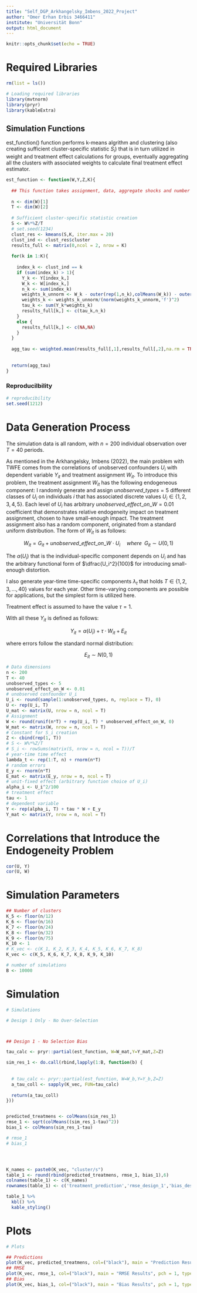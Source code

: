 ```yaml
---
title: "Self_DGP_Arkhangelsky_Imbens_2022_Project"
author: "Omer Erhan Erbis 3466411"
institute: "Universität Bonn"
output: html_document
---
```


```r
knitr::opts_chunk$set(echo = TRUE)
```

# Required Libraries


```r
rm(list = ls())

# Loading required libraries
library(mvtnorm)
library(pryr)
library(kableExtra)

```


## Simulation Functions


est_function() function performs k-means algrithm and clustering (also creating sufficient cluster-specific statistic $S_i$) that is in turn utilized in weight and treatment effect calculations for groups, eventually aggregating all the clusters with associated weights to calculate final treatment effect estimator.

```r
est_function <- function(W,Y,Z,K){
  
  ## This function takes assignment, data, aggregate shocks and number of clusters K
  
  n <- dim(W)[1]
  T <- dim(W)[2]
  
  # Sufficient cluster-specific statistic creation
  S <- W%*%Z/T 
  # set.seed(1234)
  clust_res <- kmeans(S,K, iter.max = 20)
  clust_ind <- clust_res$cluster
  results_full <- matrix(0,ncol = 2, nrow = K)
  
  for(k in 1:K){
    
    index_k <- clust_ind == k
    if (sum(index_k) > 1){
      Y_k <- Y[index_k,]
      W_k <- W[index_k,]
      n_k <- sum(index_k)
      weights_k_unnorm <- W_k - outer(rep(1,n_k),colMeans(W_k)) - outer(rowMeans(W_k),rep(1,T)) + mean(W_k)
      weights_k <- weights_k_unnorm/(norm(weights_k_unnorm,'f')^2)
      tau_k <- sum(Y_k*weights_k)
      results_full[k,] <- c(tau_k,n_k)
    }
    else {
      results_full[k,] <- c(NA,NA)
    }
  }
  
  agg_tau <- weighted.mean(results_full[,1],results_full[,2],na.rm = TRUE)
  
  
  return(agg_tau)
}
```

### Reproducilbility

```r
# reproducibility
set.seed(1212)

```

# Data Generation Process

The simulation data is all random, with $n=200$ individual observation over $T=40$ periods.

As mentioned in the Arkhangelsky, Imbens (2022), the main problem with TWFE comes from the correlations of unobserved confounders $U_i$ with dependent variable $Y_{i t}$ and treatment assignment $W_{i t}$. To introduce this problem, the treatment assignment $W_{i t}$ has the following endogeneous component: I randomly generate and assign $unobserved\_types = 5$ different classes of $U_i$ on individuals $i$ that has associated discrete values $U_i \in \{1,2,3,4,5\}$. Each level of $U_i$ has arbitrary $unobserved\_effect\_on\_W = 0.01$ coefficient that demonstrates relative endogeneity impact on treatment assignment, chosen to have small-enough impact. The treatment assignment also has a random component, originated from a standard uniform distribution. The form of $W_{i t}$ is as follows:

$$W_{i t} = G_{i t} + unobserved\_effect\_on\_W \cdot U_{i} \; \; \;  \; \; where \; \;  G_{i t} \sim U(0,1)$$



The $\alpha(U_i)$ that is the individual-specific component depends on $U_i$ and has the arbitrary functional form of $\dfrac{U_i^2}{100}$ for introducing small-enough distortion.

I also generate year-time time-specific components $\lambda_t$ that holds $T \in \{1,2,3,...,40\}$ values for each year. Other time-varying components are possible for applications, but the simplest form is utilized here.

Treatment effect is assumed to have the value $\tau=1$.

With all these $Y_{i t}$ is defined as follows:

$$Y_{i t} = \alpha(U_i) + \tau \cdot W_{i t} + E_{i t}$$

where errors follow the standard normal distribution:

$$E_{i t} \sim N(0, 1) $$

```r
# Data dimensions
n <- 200
T <- 40
unobserved_types <- 5
unobserved_effect_on_W <- 0.01
# unobserved confounder U_i
U_i <- round(sample(1:unobserved_types, n, replace = T), 0)
U <- rep(U_i, T)
U_mat <- matrix(U, nrow = n, ncol = T)
# Assignment
W <- round(runif(n*T) + rep(U_i, T) * unobserved_effect_on_W, 0)
W_mat <- matrix(W, nrow = n, ncol = T)
# Constant for S_i creation
Z <- cbind(rep(1, T))
# S <- W%*%Z/T
# S_i <- rowSums(matrix(S, nrow = n, ncol = T))/T
# year-time time effect
lambda_t <- rep(1:T, n) + rnorm(n*T)
# random errors
E_y <- rnorm(n*T)
E_mat <- matrix(E_y, nrow = n, ncol = T)
# unit-fixed effect (arbitrary function choice of U_i)
alpha_i <- U_i^2/100
# treatment effect
tau <- 1
# dependent variable
Y <- rep(alpha_i, T) + tau * W + E_y
Y_mat <- matrix(Y, nrow = n, ncol = T)

```

# Correlations that Introduce the Endogeneity Problem

```r
cor(U, Y)
cor(U, W)
```

# Simulation Parameters

```r

## Number of clusters
K_5 <- floor(n/12)
K_6 <- floor(n/16)
K_7 <- floor(n/24)
K_8 <- floor(n/32)
K_9 <- floor(n/75)
K_10 <- 1
# K_vec <- c(K_1, K_2, K_3, K_4, K_5, K_6, K_7, K_8)
K_vec <- c(K_5, K_6, K_7, K_8, K_9, K_10)

# number of simulations
B <- 10000

```

# Simulation

```r
# Simulations

# Design 1 Only - No Over-Selection



## Design 1 - No Selection Bias

tau_calc <- pryr::partial(est_function, W=W_mat,Y=Y_mat,Z=Z)

sim_res_1 <- do.call(rbind,lapply(1:B, function(b) {
  
  
  # tau_calc <- pryr::partial(est_function, W=W_b,Y=Y_b,Z=Z)
  a_tau_coll <- sapply(K_vec, FUN=tau_calc)
  
  return(a_tau_coll)
}))


predicted_treatmens <- colMeans(sim_res_1)
rmse_1 <- sqrt(colMeans((sim_res_1-tau)^2))
bias_1 <- colMeans(sim_res_1-tau)

# rmse_1
# bias_1




K_names <- paste0(K_vec, "cluster/s")
table_1 <- round(rbind(predicted_treatmens, rmse_1, bias_1),6)
colnames(table_1) <- c(K_names)
rownames(table_1) <- c('treatment_prediction','rmse_design_1','bias_design_1')

table_1 %>%
  kbl() %>%
  kable_styling()

```

# Plots

```r
# Plots

## Predictions
plot(K_vec, predicted_treatmens, col=("black"), main = "Prediction Results", pch = 1, type = "l", ylim = c(0, 1.2))
## RMSE
plot(K_vec, rmse_1, col=("black"), main = "RMSE Results", pch = 1, type = "l")
## Bias
plot(K_vec, bias_1, col=("black"), main = "Bias Results", pch = 1, type = "l")
```

